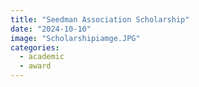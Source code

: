 ```yaml
---
title: "Seedman Association Scholarship"
date: "2024-10-10"
image: "Scholarshipiamge.JPG"
categories:
  - academic
  - award
---
```

